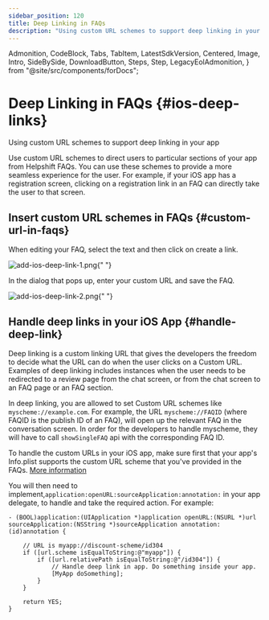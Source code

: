```yaml
---
sidebar_position: 120
title: Deep Linking in FAQs
description: "Using custom URL schemes to support deep linking in your app"
---
```


  Admonition,
  CodeBlock,
  Tabs,
  TabItem,
  LatestSdkVersion,
  Centered,
  Image,
  Intro,
  SideBySide,
  DownloadButton,
  Steps,
  Step,
  LegacyEolAdmonition,
} from "@site/src/components/forDocs";

<LegacyEolAdmonition />

# Deep Linking in FAQs {#ios-deep-links}

<Intro>

Using custom URL schemes to support deep linking in your app

</Intro>

Use custom URL schemes to direct users to particular sections of your app from Helpshift FAQs. You can use these schemes to provide a more seamless experience for the user. For example, if your iOS app has a registration screen, clicking on a registration link in an FAQ can directly take the user to that screen.

## Insert custom URL schemes in FAQs {#custom-url-in-faqs}

When editing your FAQ, select the text and then click on create a link.

<Image
  src="/static/books/misc/add-ios-deep-link-1.png"
  width="half"
  alt="add-ios-deep-link-1.png"
/>{" "}

In the dialog that pops up, enter your custom URL and save the FAQ.

<Image
  src="/static/books/misc/add-ios-deep-link-2.png"
  width="half"
  alt="add-ios-deep-link-2.png"
/>{" "}

## Handle deep links in your iOS App {#handle-deep-link}

Deep linking is a custom linking URL that gives the developers the freedom to decide what the URL can do when the user clicks on a Custom URL. Examples of deep linking includes instances when the user needs to be redirected to a review page from the chat screen, or from the chat screen to an FAQ page or an FAQ section.

In deep linking, you are allowed to set Custom URL schemes like `myscheme://example.com`.
For example, the URL `myscheme://FAQID` (where FAQID is the publish ID of an FAQ), will open up the relevant FAQ in the conversation screen. In order for the developers to handle myscheme, they will have to call `showSingleFAQ` api with the corresponding FAQ ID.

To handle the custom URLs in your iOS app, make sure first that your app's Info.plist supports the custom URL scheme that you've provided in the FAQs. [More information](https://developer.apple.com/documentation/xcode/defining-a-custom-url-scheme-for-your-app)

You will then need to implement,`application:openURL:sourceApplication:annotation:` in your app delegate, to handle and take the required action. For example:

```
- (BOOL)application:(UIApplication *)application openURL:(NSURL *)url sourceApplication:(NSString *)sourceApplication annotation:(id)annotation {

    // URL is myapp://discount-scheme/id304
    if ([url.scheme isEqualToString:@"myapp"]) {
        if ([url.relativePath isEqualToString:@"/id304"]) {
            // Handle deep link in app. Do something inside your app.
            [MyApp doSomething];
        }
    }

    return YES;
}
```
